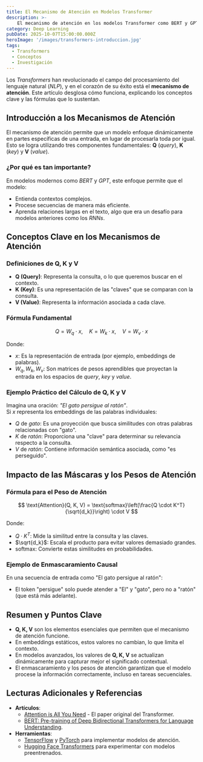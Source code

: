 ```yaml
---
title: El Mecanismo de Atención en Modelos Transformer
description: >-
    El mecanismo de atención en los modelos Transformer como BERT y GPT. Aprende sobre Q, K, V, sus fórmulas y aplicaciones en NLP con ejemplos prácticos y claros. 🚀
category: Deep Learning
pubDate: 2025-10-07T15:00:00.000Z
heroImage: '/images/transformers-introduccion.jpg'
tags:
  - Transformers
  - Conceptos
  - Investigación
---
```


Los *Transformers* han revolucionado el campo del procesamiento del lenguaje natural (*NLP*), y en el corazón de su éxito está el **mecanismo de atención**. Este artículo desglosa cómo funciona, explicando los conceptos clave y las fórmulas que lo sustentan.

## Introducción a los Mecanismos de Atención

El mecanismo de atención permite que un modelo enfoque dinámicamente en partes específicas de una entrada, en lugar de procesarla toda por igual. Esto se logra utilizando tres componentes fundamentales: **Q** (*query*), **K** (*key*) y **V** (*value*).

### ¿Por qué es tan importante?

En modelos modernos como *BERT* y *GPT*, este enfoque permite que el modelo:
- Entienda contextos complejos.
- Procese secuencias de manera más eficiente.
- Aprenda relaciones largas en el texto, algo que era un desafío para modelos anteriores como los *RNNs*.

## Conceptos Clave en los Mecanismos de Atención

### Definiciones de Q, K y V
- **Q (Query)**: Representa la consulta, o lo que queremos buscar en el contexto.
- **K (Key)**: Es una representación de las "claves" que se comparan con la consulta.
- **V (Value)**: Representa la información asociada a cada clave.

### Fórmula Fundamental

$$ Q = W_q \cdot x, \quad K = W_k \cdot x, \quad V = W_v \cdot x $$

Donde:
- $x$: Es la representación de entrada (por ejemplo, embeddings de palabras).
- $W_q, W_k, W_v$: Son matrices de pesos aprendibles que proyectan la entrada en los espacios de *query*, *key* y *value*.

### Ejemplo Práctico del Cálculo de Q, K y V

Imagina una oración: *"El gato persigue al ratón"*.  
Si $x$ representa los embeddings de las palabras individuales:
- $Q$ de *gato*: Es una proyección que busca similitudes con otras palabras relacionadas con "gato".
- $K$ de *ratón*: Proporciona una "clave" para determinar su relevancia respecto a la consulta.
- $V$ de *ratón*: Contiene información semántica asociada, como "es perseguido".

## Impacto de las Máscaras y los Pesos de Atención

### Fórmula para el Peso de Atención

$$ \text{Attention}(Q, K, V) = \text{softmax}\left(\frac{Q \cdot K^T}{\sqrt{d_k}}\right) \cdot V $$

Donde:
- $Q \cdot K^T$: Mide la similitud entre la consulta y las claves.
- $\sqrt{d_k}$: Escala el producto para evitar valores demasiado grandes.
- $\text{softmax}$: Convierte estas similitudes en probabilidades.

### Ejemplo de Enmascaramiento Causal

En una secuencia de entrada como "El gato persigue al ratón":
- El token "persigue" solo puede atender a "El" y "gato", pero no a "ratón" (que está más adelante).

## Resumen y Puntos Clave

- **Q, K, V** son los elementos esenciales que permiten que el mecanismo de atención funcione.
- En embeddings estáticos, estos valores no cambian, lo que limita el contexto.
- En modelos avanzados, los valores de **Q, K, V** se actualizan dinámicamente para capturar mejor el significado contextual.
- El enmascaramiento y los pesos de atención garantizan que el modelo procese la información correctamente, incluso en tareas secuenciales.

## Lecturas Adicionales y Referencias

- **Artículos**:
  - [Attention is All You Need](https://arxiv.org/abs/1706.03762) - El paper original del Transformer.
  - [BERT: Pre-training of Deep Bidirectional Transformers for Language Understanding](https://arxiv.org/abs/1810.04805).
- **Herramientas**:
  - [TensorFlow](https://www.tensorflow.org/) y [PyTorch](https://pytorch.org/) para implementar modelos de atención.
  - [Hugging Face Transformers](https://huggingface.co/) para experimentar con modelos preentrenados.
